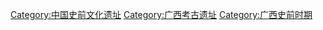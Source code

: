[[Category:中国史前文化遗址|Category:中国史前文化遗址]]
[[Category:广西考古遗址|Category:广西考古遗址]]
[[Category:广西史前时期|Category:广西史前时期]]